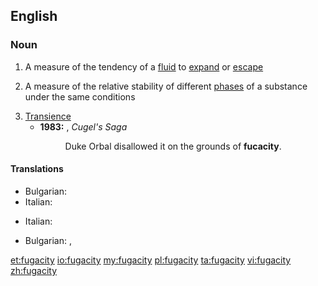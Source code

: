 ==English==
{{wikipedia}}

===Noun===
{{en-noun|fugacities}}

# A measure of the tendency of a [[fluid]] to [[expand]] or [[escape]]
# {{label|en|physics}} A measure of the relative stability of different [[phase]]s of a substance under the same conditions
# [[transience|Transience]]
#* '''1983:''' {{w|Jack Vance}}, ''Cugel's Saga''
#*: Duke Orbal disallowed it on the grounds of '''fucacity'''.

====Translations====
{{trans-top|measure of the tendency of a fluid to expand or escape}}
* Bulgarian: {{t|bg|летливост|f|sc=Cyrl}}
* Italian: {{t|it|fugacità|f}}
{{trans-mid}}
{{trans-bottom}}

{{trans-top|measure of the relative stability of different phases of a substance under the same conditions}}
* Italian: {{t|it|fugacità|f}}
{{trans-mid}}
{{trans-bottom}}

{{trans-top|transience}}
{{trans-mid}}
* Bulgarian: {{t+|bg|мимолетност|f|sc=Cyrl}}, {{t+|bg|краткотрайност|f|sc=Cyrl}}
{{trans-bottom}}

[[et:fugacity]]
[[io:fugacity]]
[[my:fugacity]]
[[pl:fugacity]]
[[ta:fugacity]]
[[vi:fugacity]]
[[zh:fugacity]]